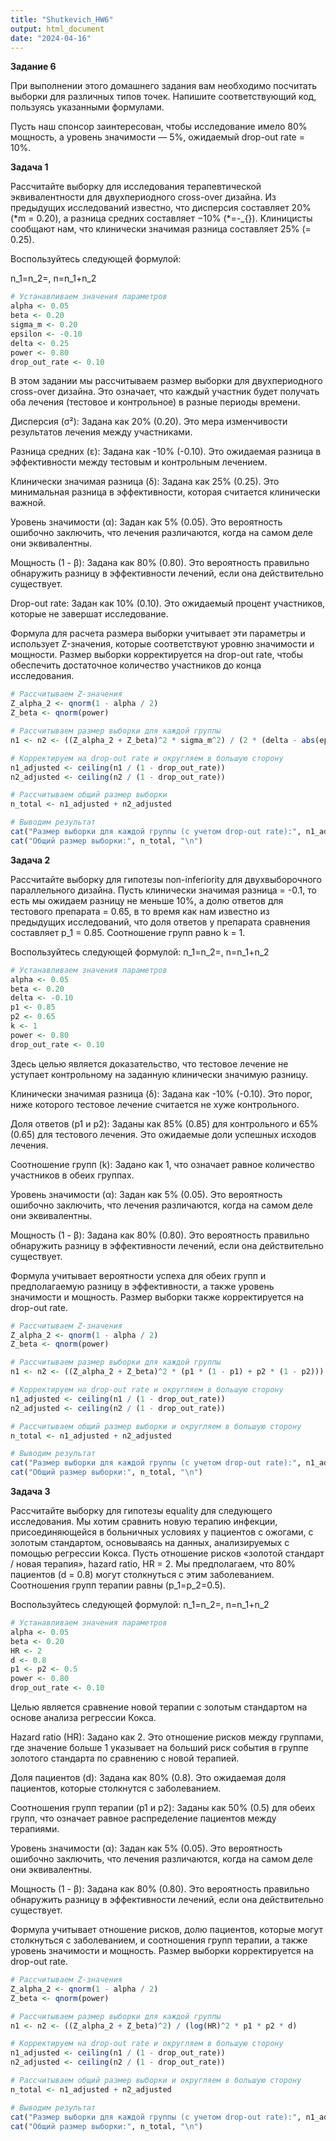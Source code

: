 ---
title: "Shutkevich_HW6"
output: html_document
date: "2024-04-16"
---

**Задание 6**

При выполнении этого домашнего задания вам необходимо посчитать выборки для различных типов точек. Напишите соответствующий код, пользуясь указанными формулами.

Пусть наш спонсор заинтересован, чтобы исследование имело 80% мощность, а уровень значимости — 5%, ожидаемый drop-out rate = 10%.

**Задача 1**

Рассчитайте выборку для исследования терапевтической эквивалентности для двухпериодного cross-over дизайна. Из предыдущих исследований известно, что дисперсия составляет 20% (\sigma\*m = 0.20), а разница средних составляет −10% (\*\varepsilon=\mu{\text {test }}-\mu\_{\text {reference }}). Клиницисты сообщают нам, что клинически значимая разница составляет 25% (\delta = 0.25).

Воспользуйтесь следующей формулой:

n_1=n_2=\frac{\left(Z_{\alpha / 2}+Z_\beta\right)^2 \sigma_m^2}{2 *(\delta-|\varepsilon|)^2}, n=n_1+n_2

```{r}
# Устанавливаем значения параметров
alpha <- 0.05
beta <- 0.20
sigma_m <- 0.20
epsilon <- -0.10
delta <- 0.25
power <- 0.80
drop_out_rate <- 0.10
```

В этом задании мы рассчитываем размер выборки для двухпериодного cross-over дизайна. Это означает, что каждый участник будет получать оба лечения (тестовое и контрольное) в разные периоды времени.

Дисперсия (σ²): Задана как 20% (0.20). Это мера изменчивости результатов лечения между участниками.

Разница средних (ε): Задана как -10% (-0.10). Это ожидаемая разница в эффективности между тестовым и контрольным лечением.

Клинически значимая разница (δ): Задана как 25% (0.25). Это минимальная разница в эффективности, которая считается клинически важной.

Уровень значимости (α): Задан как 5% (0.05). Это вероятность ошибочно заключить, что лечения различаются, когда на самом деле они эквивалентны.

Мощность (1 - β): Задана как 80% (0.80). Это вероятность правильно обнаружить разницу в эффективности лечений, если она действительно существует.

Drop-out rate: Задан как 10% (0.10). Это ожидаемый процент участников, которые не завершат исследование.

Формула для расчета размера выборки учитывает эти параметры и использует Z-значения, которые соответствуют уровню значимости и мощности. Размер выборки корректируется на drop-out rate, чтобы обеспечить достаточное количество участников до конца исследования.

```{r}
# Рассчитываем Z-значения
Z_alpha_2 <- qnorm(1 - alpha / 2)
Z_beta <- qnorm(power)

# Рассчитываем размер выборки для каждой группы
n1 <- n2 <- ((Z_alpha_2 + Z_beta)^2 * sigma_m^2) / (2 * (delta - abs(epsilon))^2)

# Корректируем на drop-out rate и округляем в большую сторону
n1_adjusted <- ceiling(n1 / (1 - drop_out_rate))
n2_adjusted <- ceiling(n2 / (1 - drop_out_rate))

# Рассчитываем общий размер выборки
n_total <- n1_adjusted + n2_adjusted

# Выводим результат
cat("Размер выборки для каждой группы (с учетом drop-out rate):", n1_adjusted, "\n")
cat("Общий размер выборки:", n_total, "\n")
```

**Задача 2**

Рассчитайте выборку для гипотезы non-inferiority для двухвыборочного параллельного дизайна. Пусть клинически значимая разница \delta = -0.1, то есть мы ожидаем разницу не меньше 10%, а долю ответов для тестового препарата = 0.65, в то время как нам известно из предыдущих исследований, что доля ответов у препарата сравнения составляет p_1 = 0.85. Соотношение групп равно k = 1.

Воспользуйтесь следующей формулой: n_1=n_2=\frac{\left(Z_{\alpha / 2}+Z_\beta\right)^2\left(p_1^\left(1-p_1\right)+p_2^\left(1-p_2\right)\right)}{\left(p_1-p_2-\delta\right)^2}, n=n_1+n_2

```{r}
# Устанавливаем значения параметров
alpha <- 0.05
beta <- 0.20
delta <- -0.10
p1 <- 0.85
p2 <- 0.65
k <- 1
power <- 0.80
drop_out_rate <- 0.10
```

Здесь целью является доказательство, что тестовое лечение не уступает контрольному на заданную клинически значимую разницу.

Клинически значимая разница (δ): Задана как -10% (-0.10). Это порог, ниже которого тестовое лечение считается не хуже контрольного.

Доля ответов (p1 и p2): Заданы как 85% (0.85) для контрольного и 65% (0.65) для тестового лечения. Это ожидаемые доли успешных исходов лечения.

Соотношение групп (k): Задано как 1, что означает равное количество участников в обеих группах.

Уровень значимости (α): Задан как 5% (0.05). Это вероятность ошибочно заключить, что лечения различаются, когда на самом деле они эквивалентны.

Мощность (1 - β): Задана как 80% (0.80). Это вероятность правильно обнаружить разницу в эффективности лечений, если она действительно существует.

Формула учитывает вероятности успеха для обеих групп и предполагаемую разницу в эффективности, а также уровень значимости и мощность. Размер выборки также корректируется на drop-out rate.

```{r}
# Рассчитываем Z-значения
Z_alpha_2 <- qnorm(1 - alpha / 2)
Z_beta <- qnorm(power)

# Рассчитываем размер выборки для каждой группы
n1 <- n2 <- ((Z_alpha_2 + Z_beta)^2 * (p1 * (1 - p1) + p2 * (1 - p2))) / ((p1 - p2 - delta)^2)

# Корректируем на drop-out rate и округляем в большую сторону
n1_adjusted <- ceiling(n1 / (1 - drop_out_rate))
n2_adjusted <- ceiling(n2 / (1 - drop_out_rate))

# Рассчитываем общий размер выборки и округляем в большую сторону
n_total <- n1_adjusted + n2_adjusted

# Выводим результат
cat("Размер выборки для каждой группы (с учетом drop-out rate):", n1_adjusted, "\n")
cat("Общий размер выборки:", n_total, "\n")
```

**Задача 3**

Рассчитайте выборку для гипотезы equality для следующего исследования. Мы хотим сравнить новую терапию инфекции, присоединяющейся в больничных условиях у пациентов с ожогами, с золотым стандартом, основываясь на данных, анализируемых с помощью регрессии Кокса. Пусть отношение рисков «золотой стандарт / новая терапия», hazard ratio, HR = 2. Мы предполагаем, что 80% пациентов (d = 0.8) могут столкнуться с этим заболеванием. Соотношения групп терапии равны (p_1=p_2=0.5).

Воспользуйтесь следующей формулой: n_1=n_2=\frac{\left(Z_{\alpha / 2}+Z_\beta\right)^2}{\ln (H R)^2 p_1 p_2 d}, n=n_1+n_2

```{r}
# Устанавливаем значения параметров
alpha <- 0.05
beta <- 0.20
HR <- 2
d <- 0.8
p1 <- p2 <- 0.5
power <- 0.80
drop_out_rate <- 0.10
```

Целью является сравнение новой терапии с золотым стандартом на основе анализа регрессии Кокса.

Hazard ratio (HR): Задано как 2. Это отношение рисков между группами, где значение больше 1 указывает на больший риск события в группе золотого стандарта по сравнению с новой терапией.

Доля пациентов (d): Задана как 80% (0.8). Это ожидаемая доля пациентов, которые столкнутся с заболеванием.

Соотношения групп терапии (p1 и p2): Заданы как 50% (0.5) для обеих групп, что означает равное распределение пациентов между терапиями.

Уровень значимости (α): Задан как 5% (0.05). Это вероятность ошибочно заключить, что лечения различаются, когда на самом деле они эквивалентны.

Мощность (1 - β): Задана как 80% (0.80). Это вероятность правильно обнаружить разницу в эффективности лечений, если она действительно существует.

Формула учитывает отношение рисков, долю пациентов, которые могут столкнуться с заболеванием, и соотношения групп терапии, а также уровень значимости и мощность. Размер выборки корректируется на drop-out rate.

```{r}
# Рассчитываем Z-значения
Z_alpha_2 <- qnorm(1 - alpha / 2)
Z_beta <- qnorm(power)

# Рассчитываем размер выборки для каждой группы
n1 <- n2 <- ((Z_alpha_2 + Z_beta)^2) / (log(HR)^2 * p1 * p2 * d)

# Корректируем на drop-out rate и округляем в большую сторону
n1_adjusted <- ceiling(n1 / (1 - drop_out_rate))
n2_adjusted <- ceiling(n2 / (1 - drop_out_rate))

# Рассчитываем общий размер выборки и округляем в большую сторону
n_total <- n1_adjusted + n2_adjusted

# Выводим результат
cat("Размер выборки для каждой группы (с учетом drop-out rate):", n1_adjusted, "\n")
cat("Общий размер выборки:", n_total, "\n")
```
